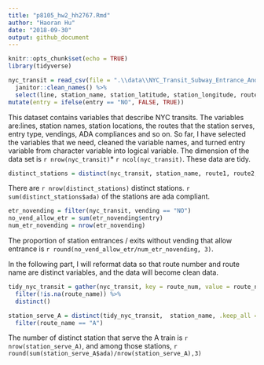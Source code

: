```yaml
---
title: "p8105_hw2_hh2767.Rmd"
author: "Haoran Hu"
date: "2018-09-30"
output: github_document
---
```


```r
knitr::opts_chunk$set(echo = TRUE)
library(tidyverse)
```
```r
nyc_transit = read_csv(file = ".\\data\\NYC_Transit_Subway_Entrance_And_Exit_Data.csv") %>% 
  janitor::clean_names() %>% 
  select(line, station_name, station_latitude, station_longitude, route1:route11, entry, vending, entrance_type, ada) %>% 
mutate(entry = ifelse(entry == "NO", FALSE, TRUE))
```
This dataset contains variables that describe NYC transits. The variables are:lines, station names, station locations, the routes that the station serves, entry type, vendings, ADA compliances and so on. So far, I have selected the variables that we need, cleaned the variable names, and turned entry variable from character variable into logical variable. The dimension of the data set is `r nrow(nyc_transit)`* `r ncol(nyc_transit)`. These data are tidy.

```r
distinct_stations = distinct(nyc_transit, station_name, route1, route2, route3, route4, route5, route6, route7, route8, route9, route10, route11, .keep_all = TRUE) 
```
There are `r nrow(distinct_stations)` distinct stations. `r sum(distinct_stations$ada)` of the stations are ada compliant. 

```r
etr_novending = filter(nyc_transit, vending == "NO")
no_vend_allow_etr = sum(etr_novending$entry)
num_etr_novending = nrow(etr_novending)
```
The proportion of station entrances / exits without vending that allow entrance is `r round(no_vend_allow_etr/num_etr_novending, 3)`.

In the following part, I will reformat data so that route number and route name are distinct variables, and the data will become clean data.
```r
tidy_nyc_transit = gather(nyc_transit, key = route_num, value = route_name, route1:route11) %>% 
  filter(!is.na(route_name)) %>% 
  distinct()

station_serve_A = distinct(tidy_nyc_transit,  station_name, .keep_all = TRUE) %>% 
  filter(route_name == "A")
```
The number of distinct station that serve the A train is `r nrow(station_serve_A)`, and among those stations, `r round(sum(station_serve_A$ada)/nrow(station_serve_A),3)`
